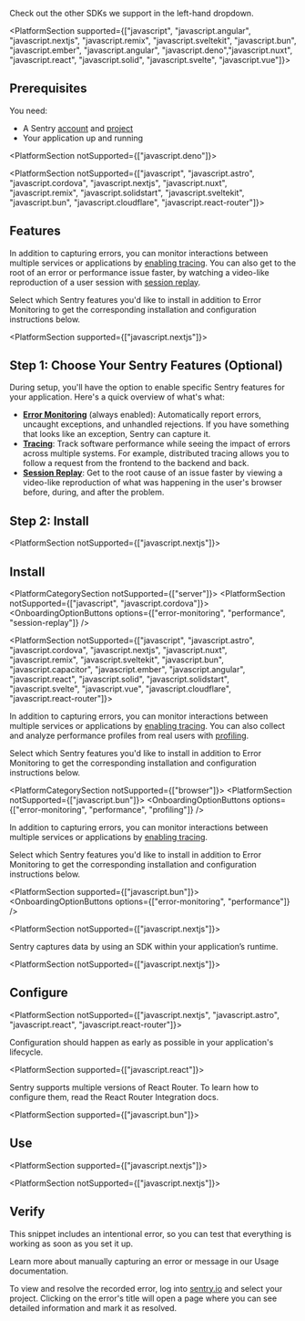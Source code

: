 <PlatformContent includePath="getting-started-primer" />

<PlatformSection noGuides>

<Alert level="info" title="Using a framework?">

Check out the other SDKs we support in the left-hand dropdown.

</Alert>

<PlatformContent includePath="getting-started-primer" />

</PlatformSection>

<PlatformSection supported={["javascript", "javascript.angular", "javascript.nextjs", "javascript.remix", "javascript.sveltekit", "javascript.bun", "javascript.ember", "javascript.angular", "javascript.deno","javascript.nuxt", "javascript.react", "javascript.solid", "javascript.svelte", "javascript.vue"]}>

## Prerequisites

You need:

- A Sentry [account](https://sentry.io/signup/) and [project](/product/projects/)
- Your application up and running

</PlatformSection>

<PlatformSection notSupported={["javascript.deno"]}>

<PlatformSection notSupported={["javascript", "javascript.astro", "javascript.cordova", "javascript.nextjs", "javascript.nuxt", "javascript.remix", "javascript.solidstart", "javascript.sveltekit", "javascript.bun", "javascript.cloudflare", "javascript.react-router"]}>

## Features

In addition to capturing errors, you can monitor interactions between multiple services or applications by [enabling tracing](/concepts/key-terms/tracing/). You can also get to the root of an error or performance issue faster, by watching a video-like reproduction of a user session with [session replay](/product/explore/session-replay/web/getting-started/).

Select which Sentry features you'd like to install in addition to Error Monitoring to get the corresponding installation and configuration instructions below.

</PlatformSection>

<PlatformSection supported={["javascript.nextjs"]}>

## Step 1: Choose Your Sentry Features (Optional)

During setup, you'll have the option to enable specific Sentry features for your application.
Here's a quick overview of what's what:

- [**Error Monitoring**](/product/issues) (always enabled): Automatically report errors, uncaught exceptions, and unhandled rejections. If you have something that looks like an exception, Sentry can capture it.
- [**Tracing**](/product/tracing): Track software performance while seeing the impact of errors across multiple systems. For example, distributed tracing allows you to follow a request from the frontend to the backend and back.
- [**Session Replay**](/product/explore/session-replay/web/getting-started/): Get to the root cause of an issue faster by viewing a video-like reproduction of what was happening in the user's browser before, during, and after the problem.

## Step 2: Install

</PlatformSection>

<PlatformSection notSupported={["javascript.nextjs"]}>

## Install

</PlatformSection>

<PlatformCategorySection notSupported={["server"]}>
  <PlatformSection notSupported={["javascript", "javascript.cordova"]}>
    <OnboardingOptionButtons
      options={["error-monitoring", "performance", "session-replay"]}
    />
  </PlatformSection>
</PlatformCategorySection>

<PlatformSection notSupported={["javascript", "javascript.astro", "javascript.cordova", "javascript.nextjs", "javascript.nuxt", "javascript.remix", "javascript.sveltekit", "javascript.bun", "javascript.capacitor", "javascript.ember", "javascript.angular", "javascript.react", "javascript.solid", "javascript.solidstart", "javascript.svelte", "javascript.vue", "javascript.cloudflare", "javascript.react-router"]}>

In addition to capturing errors, you can monitor interactions between multiple services or applications by [enabling tracing](/concepts/key-terms/tracing/). You can also collect and analyze performance profiles from real users with [profiling](/product/explore/profiling/).

Select which Sentry features you'd like to install in addition to Error Monitoring to get the corresponding installation and configuration instructions below.

</PlatformSection>

<PlatformCategorySection notSupported={["browser"]}>
  <PlatformSection notSupported={["javascript.bun"]}>
    <OnboardingOptionButtons
      options={["error-monitoring", "performance", "profiling"]}
    />
  </PlatformSection>

In addition to capturing errors, you can monitor interactions between multiple services or applications by [enabling tracing](/concepts/key-terms/tracing/).

Select which Sentry features you'd like to install in addition to Error Monitoring to get the corresponding installation and configuration instructions below.

  <PlatformSection supported={["javascript.bun"]}>
    <OnboardingOptionButtons options={["error-monitoring", "performance"]} />
  </PlatformSection>
</PlatformCategorySection>

<PlatformSection notSupported={["javascript.nextjs"]}>

Sentry captures data by using an SDK within your application’s runtime.

</PlatformSection>

<PlatformContent includePath="getting-started-install" />

</PlatformSection>

<PlatformSection notSupported={["javascript.nextjs"]}>
## Configure

<PlatformSection notSupported={["javascript.nextjs", "javascript.astro", "javascript.react", "javascript.react-router"]}>

Configuration should happen as early as possible in your application's lifecycle.

</PlatformSection>

<PlatformSection supported={["javascript.react"]}>

Sentry supports multiple versions of React Router. To learn how to configure them, read the <PlatformLink to="/configuration/integrations/react-router/">React Router Integration</PlatformLink> docs.

</PlatformSection>

<PlatformContent includePath="getting-started-config" />

</PlatformSection>

<PlatformContent includePath="getting-started-sourcemaps" />

<PlatformSection supported={["javascript.bun"]}>

## Use

<PlatformContent includePath="getting-started-use" />

</PlatformSection>

<PlatformSection supported={["javascript.nextjs"]}>

<PlatformContent includePath="getting-started-verify" />

</PlatformSection>

<PlatformSection notSupported={["javascript.nextjs"]}>

## Verify

This snippet includes an intentional error, so you can test that everything is working as soon as you set it up.

<PlatformContent includePath="getting-started-verify" />

<Note>

Learn more about manually capturing an error or message in our <PlatformLink to="/usage/">Usage documentation</PlatformLink>.

</Note>

To view and resolve the recorded error, log into [sentry.io](https://sentry.io) and select your project. Clicking on the error's title will open a page where you can see detailed information and mark it as resolved.

</PlatformSection>

<PlatformContent includePath="getting-started-next-steps" />

